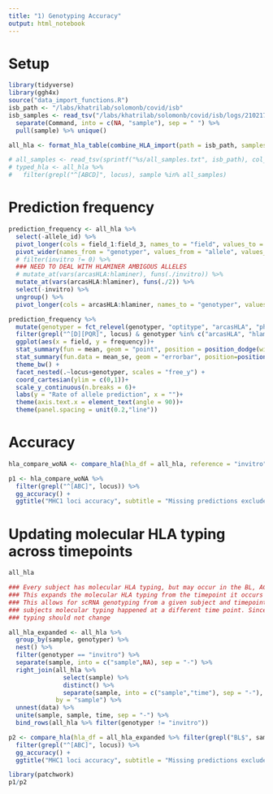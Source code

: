 ```yaml
---
title: "1) Genotyping Accuracy"
output: html_notebook
---
```


# Setup 
```r
library(tidyverse)
library(ggh4x)
source("data_import_functions.R")
isb_path <- "/labs/khatrilab/solomonb/covid/isb"
isb_samples <- read_tsv("/labs/khatrilab/solomonb/covid/isb/logs/210217_232725/parallel.log") %>% 
  separate(Command, into = c(NA, "sample"), sep = " ") %>% 
  pull(sample) %>% unique()
```

```r
all_hla <- format_hla_table(combine_HLA_import(path = isb_path, samples = isb_samples)) %>% filter(sample %in% isb_samples)

# all_samples <- read_tsv(sprintf("%s/all_samples.txt", isb_path), col_names = "sample") %>% pull(sample)
# typed_hla <- all_hla %>% 
#   filter(grepl("^[ABCD]", locus), sample %in% all_samples)
```
# Prediction frequency

```r
prediction_frequency <- all_hla %>% 
  select(-allele_id) %>% 
  pivot_longer(cols = field_1:field_3, names_to = "field", values_to = "allele") %>% 
  pivot_wider(names_from = "genotyper", values_from = "allele", values_fn = function(x) sum(!is.na(x)), values_fill = 0) %>% 
  # filter(invitro != 0) %>% 
  ### NEED TO DEAL WITH HLAMINER AMBIGOUS ALLELES
  # mutate_at(vars(arcasHLA:hlaminer), funs(./invitro)) %>% 
  mutate_at(vars(arcasHLA:hlaminer), funs(./2)) %>% 
  select(-invitro) %>% 
  ungroup() %>% 
  pivot_longer(cols = arcasHLA:hlaminer, names_to = "genotyper", values_to = "frequency")

```


```r
prediction_frequency %>% 
  mutate(genotyper = fct_relevel(genotyper, "optitype", "arcasHLA", "phlat")) %>% 
  filter(grepl("^[D][PQR]", locus) & genotyper %in% c("arcasHLA", "hlaminer"),) %>% 
  ggplot(aes(x = field, y = frequency))+
  stat_summary(fun = mean, geom = "point", position = position_dodge(width=0.9)) +
  stat_summary(fun.data = mean_se, geom = "errorbar", position=position_dodge(width=0.9)) +
  theme_bw() +
  facet_nested(.~locus+genotyper, scales = "free_y") +
  coord_cartesian(ylim = c(0,1))+
  scale_y_continuous(n.breaks = 6)+
  labs(y = "Rate of allele prediction", x = "")+
  theme(axis.text.x = element_text(angle = 90))+
  theme(panel.spacing = unit(0.2,"line"))
```

# Accuracy

```r
hla_compare_woNA <- compare_hla(hla_df = all_hla, reference = "invitro", exclude_missing = F, compare_function = "accuracy")
```

```r
p1 <- hla_compare_woNA %>% 
  filter(grepl("^[ABC]", locus)) %>% 
  gg_accuracy() +
  ggtitle("MHC1 loci accuracy", subtitle = "Missing predictions excluded")
```

# Updating molecular HLA typing across timepoints

```r
all_hla
```
```r
### Every subject has molecular HLA typing, but may occur in the BL, AC, or CV timepoint
### This expands the molecular HLA typing from the timepoint it occurs to all other time points 
### This allows for scRNA genotyping from a given subject and timepoint to be assessed even if that
### subjects molecular typing happened at a different time point. Since HLA is genetic, the molecular
### typing should not change

all_hla_expanded <- all_hla %>% 
  group_by(sample, genotyper) %>% 
  nest() %>% 
  filter(genotyper == "invitro") %>% 
  separate(sample, into = c("sample",NA), sep = "-") %>% 
  right_join(all_hla %>% 
               select(sample) %>% 
               distinct() %>% 
               separate(sample, into = c("sample","time"), sep = "-"),
             by = "sample") %>% 
  unnest(data) %>% 
  unite(sample, sample, time, sep = "-") %>% 
  bind_rows(all_hla %>% filter(genotyper != "invitro"))
```

```r
p2 <- compare_hla(hla_df = all_hla_expanded %>% filter(grepl("BL$", sample)), reference = "invitro", exclude_missing = F, compare_function = "accuracy") %>% 
  filter(grepl("^[ABC]", locus)) %>% 
  gg_accuracy() +
  ggtitle("MHC1 loci accuracy", subtitle = "Missing predictions excluded")
```

```r
library(patchwork)
p1/p2
```

